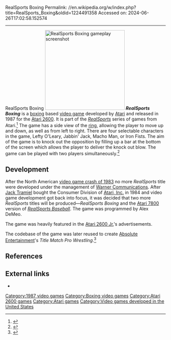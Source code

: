 RealSports Boxing
Permalink: //en.wikipedia.org/w/index.php?title=RealSports_Boxing&oldid=1224491358
Accessed on: 2024-06-26T17:02:58.152574



------
RealSports Boxing
{{Infobox video game
|title = RealSports Boxing
|image = Realsportsboxing.jpg
|developer = [[Atari]]
|publisher = [[Atari]]
|caption = Box art
|designer =
| series = ''[[RealSports]]''
|engine = 
|released = 1987
|genre = [[Fighting game|Fighting]], [[Sports game]]
|modes = [[Single-player]], [[Multiplayer]] ''(2 simultaneous)''
|platforms = [[Atari 2600]]
}}
[[File:RealSports_Boxing_Screenshot.png|thumb|right|250px|RealSports Boxing gameplay screenshot]]
'''''RealSports Boxing''''' is a [[boxing]] based [[video game]] developed by [[Atari]] and released in 1987 for the [[Atari 2600]]. It is part of the ''[[RealSports]]'' series of games from Atari.<ref name="Retro Gamer">{{cite journal |last=Jainschigg |first=John |title=The History of RealSports |journal=[[Retro Gamer]] |issue=183 |date=August 2018 |pages=44–49 |publisher=[[Future plc]]}}</ref> The game has a side view of the [[Boxing ring|ring]], allowing the player to move up and down, as well as from left to right. There are four selectable characters in the game, Lefty O'Leary, Jabbin' Jack, Macho Man, or Iron Fists. The aim of the game is to knock out the opposition by filling up a bar at the bottom of the screen which allows the player to deliver the knock out blow. The game can be played with two players simultaneously.<ref name="Weiss">{{cite book |last1=Weiss |first1=Bret |title=Classic Home Video Games, 1972-1984 A Complete Reference Guide |date=20 December 2011 |publisher=McFarland, Incorporated, Publishers |isbn=9780786487554 |pages=98 |url=https://books.google.com/books?id=BzxTtml8Jq4C&q=%22Realsports+Boxing%22&pg=PA147 |access-date=25 February 2021}}</ref>

== Development ==
After the North American [[video game crash of 1983]] no more ''RealSports'' title were developed under the management of [[Warner Communications]]. After [[Jack Tramiel]] bought the Consumer Division of [[Atari, Inc.]] in 1984 and video game development got back into focus, it was decided that two more ''RealSports'' titles will be produced—''RealSports Boxing'' and the [[Atari 7800]] version of ''[[RealSports Baseball]]''. The game was programmed by Alex DeMeo.

The game was heavily featured in the [[Atari 2600 Jr.]]'s advertisements.

The codebase of the game was later reused to create [[Absolute Entertainment]]'s ''Title Match Pro Wrestling''.<ref name="Retro Gamer">{{cite journal |last=Jainschigg |first=John |title=The History of RealSports |journal=[[Retro Gamer]] |issue=183 |date=August 2018 |pages=44–49 |publisher=[[Future plc]]}}</ref>

==References==
{{Reflist}}
==External links==
*{{atarimania|id=11588}}

{{RealSports series}}

[[Category:1987 video games]]
[[Category:Boxing video games]]
[[Category:Atari 2600 games]]
[[Category:Atari games]]
[[Category:Video games developed in the United States]]

{{atari-stub}}
{{atari-console-stub}}
{{boxing-videogame-stub}}
